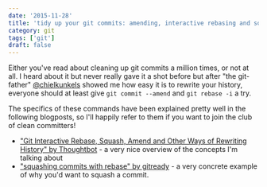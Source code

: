 ```yaml
---
date: '2015-11-28'
title: 'tidy up your git commits: amending, interactive rebasing and squashing commits'
category: git
tags: ['git']
draft: false
---
```


Either you've read about cleaning up git commits a million times, or not at all. I heard about it but never really gave it a shot before but after "the git-father" [@chielkunkels](http://www.twitter.com/chielkunkels) showed me how easy it is to rewrite your history, everyone should at least give `git commit --amend` and `git rebase -i` a try.

The specifics of these commands have been explained pretty well in the following blogposts, so I'll happily refer to them if you want to join the club of clean committers!

-   ["Git Interactive Rebase, Squash, Amend and Other Ways of Rewriting History" by Thoughtbot](https://robots.thoughtbot.com/git-interactive-rebase-squash-amend-rewriting-history) - a very nice overview of the concepts I'm talking about
-   ["squashing commits with rebase" by gitready](http://gitready.com/advanced/2009/02/10/squashing-commits-with-rebase.html) - a very concrete example of why you'd want to squash a commit.
